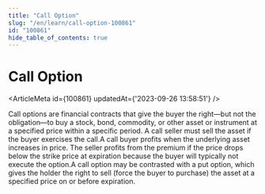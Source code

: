 ```yaml
---
title: "Call Option"
slug: "/en/learn/call-option-100861"
id: "100861"
hide_table_of_contents: true
---
```



# Call Option

<ArticleMeta id={100861} updatedAt={'2023-09-26 13:58:51'} />
<div className='border-solid border-b border-t-0 my-4 border-[var(--ifm-color-gray-300)]' />

Call options are financial contracts that give the buyer the right—but not the obligation—to buy a stock, bond, commodity, or other asset or instrument at a specified price within a specific period. A call seller must sell the asset if the buyer exercises the call.A call buyer profits when the underlying asset increases in price. The seller profits from the premium if the price drops below the strike price at expiration because the buyer will typically not execute the option.A call option may be contrasted with a put option, which gives the holder the right to sell (force the buyer to purchase) the asset at a specified price on or before expiration.
